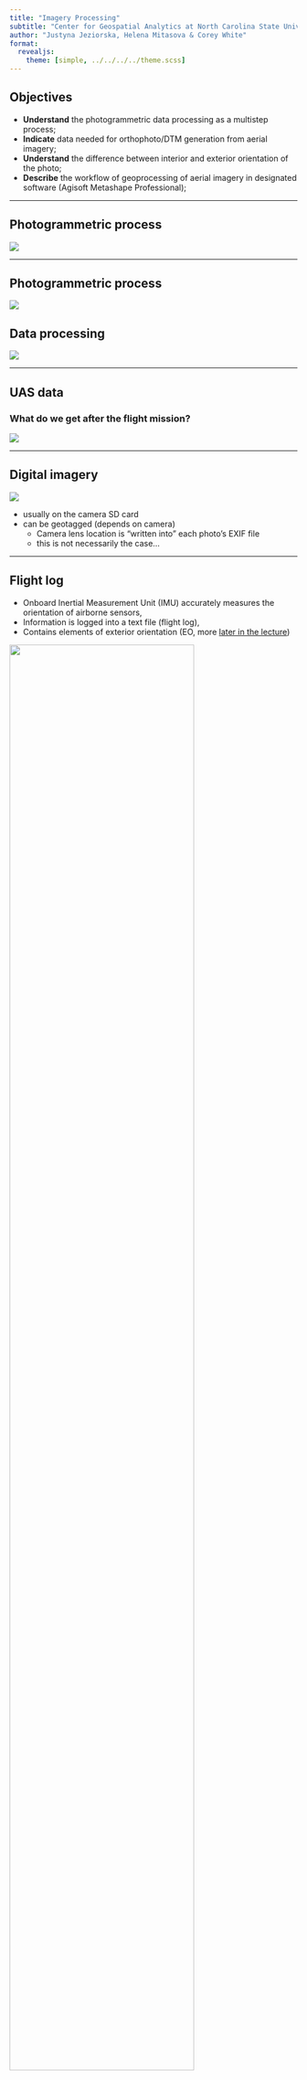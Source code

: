 ```yaml
---
title: "Imagery Processing"
subtitle: "Center for Geospatial Analytics at North Carolina State University"
author: "Justyna Jeziorska, Helena Mitasova & Corey White"
format:
  revealjs:
    theme: [simple, ../../../../theme.scss]
---
```


## Objectives

- **Understand** the photogrammetric data processing as a multistep process;
- **Indicate** data needed for orthophoto/DTM generation from aerial imagery;
- **Understand** the difference between interior and exterior orientation of the photo;
- **Describe** the workflow of geoprocessing of aerial imagery in designated software (Agisoft Metashape Professional);

---

## Photogrammetric process

![](../images/photogrammetric_proces.webp)

---

## Photogrammetric process

![](../images/flowchart_processing.webp)

## Data processing

![](../images/flowchart_processing_plain.webp)

---

## UAS data 

### What do we get after the flight mission?

![](../images/uas_data.webp)

---

## Digital imagery

![](../images/digital_imagery.webp)

- usually on the camera SD card
- can be geotagged (depends on camera)
    - Camera lens location is "written into" each photo's EXIF file
    - this is not necessarily the case...

---

## Flight log

- Onboard Inertial Measurement Unit (IMU) accurately measures the orientation of airborne sensors,
- Information is logged into a text file (flight log),
- Contains elements of exterior orientation (EO, more [later in the lecture](./2017_Imagery_Processing.html#/18))

![](../images/log.webp){ width=80% }

---

## GCP coordinates

::: {.columns}
::: {.column width="50%"}

- Measured by GPS coordinates of the panels set before the flight
- Photo ID points (distinguishable ground features) can be surveyed later on 
- It is important to know the GCPs coordinate system (spatial reference system)

::: 
::: {.column width="50%"}

![](../images/GCPs.webp)

::: 
::: 

---

## Spatial reference system {.smaller}

::: {.columns}
::: {.column width="50%"}

- Defines how the two-dimensional, projected map in your GIS is related to real places on the earth
- It is crucial to know what is your data reference system!

::: 
::: {.column width="50%"}

![](../images/projection.webp){ width=60% }

::: 
::: 

- There are global map projections, but most map projections are created and optimized to project smaller areas of the earth’s surface
- There are two different types of coordinate reference systems: Geographic Coordinate Systems and Projected Coordinate Systems
- [Spatial reference list (EPSG codes for coordinate reference systems)](http://spatialreference.org/ref/epsg/)

---

## UAS data processing outputs

### What do we get after processing the data?

![](../images/processing_outputs.webp)

---

## Orthophoto

::: {.columns}
::: {.column width="50%"}

- Aerial imagery geometrically corrected ("orthorectified") such that the scale is uniform
- Raster: consists of red, green, and blue bands

::: 
::: {.column width="50%"}

![](../images/ortho_example.webp)

::: 
::: 

---

## Digital Surface Model {.smaller}



- **DEM/DTM - Digital Elevation Model / Digital Terrain Model**
    - Representation of a terrain's elevation
    - Bare-earth raster grid
- **DSM - Digital Surface Model** 
    - Representation of a visible surface
    - Captures the natural and built features on the Earth’s surface

![](../images/dtm_dsm.webp){ width=100% }

---

## Pointcloud

- Representation of the external surface of an object
- Set of vertices in a three-dimensional coordinate system
- Vector or raster?
- Dale Lutz once said, "point cloud is a badly behaved raster"

::: {.columns}
::: {.column width="50%"}

![](../images/pointclouds.webp)

::: 
::: {.column width="50%"}

![](../images/Point_cloud_torus.webp)

::: 
::: 

---

## Multiple-view geometry

- **Scene geometry (structure):**  
  Given 2D point matches in two or more images, where are the corresponding points in 3D?
- **Correspondence (stereo matching):**  
  Given a point in just one image, how does it constrain the position of the corresponding point in another image?
- **Camera geometry (motion):**  
  Given a set of corresponding points in two or more images, what are the camera matrices for these views?

---

## What do we need?

1. Digital **imagery**;
2. (Digital elevation model or topographic dataset);
3. Exterior **orientation parameters** from aerial triangulation or IMU;
4. (Camera calibration report);
5. (Ground Control Points parameters);
6. Photogrammetric **processing software** that utilizes collinearity equations.

<p class="small">Items in brackets are optional</p>

---

## Digital imagery {.smaller}

![](../images/digital_imagery.webp)

::: {.columns}
::: {.column width="50%"}

![](../images/multiview.webp)

::: 
::: {.column width="50%"}

![](../images/camera_sensor.webp){ width=80% }

::: 
::: 

---

## Digital Elevation Model {.smaller}

::: {.columns}
::: {.column width="50%"}

![](../images/disortion.webp)

::: 
::: {.column width="50%"}

**In the past:** Shape of the ground surface must be known in order to remove the effects of relief displacement

**Now:** Computed automatically by Structure from Motion

::: 
::: 

---

## Structure from Motion (SfM) {.smaller}

::: {.columns}
::: {.column width="50%"}

- Range imaging technique
- Process of estimating 3D structures from 2D image sequences
- May be coupled with local motion signals

::: 
::: {.column width="50%"}

![](../images/sfm_explained.webp)

::: 
::: 

---

## Exterior orientation (EO) {.smaller}

**EO =** Position and orientation in the object space

6 elements **necessary** for any photogrammetric processing:

::: {.columns}
::: {.column width="50%"}

- X, Y, and Z of the exposure station position (latitude, longitude, and altitude of the camera)
- Angular orientation: ω, φ, and κ (yaw, pitch, and roll)

::: 
::: {.column width="50%"}

![](../images/orientation.webp)

::: 
::: 

---

## Flight log {.smaller}

- Log file contains elements of exterior orientation that are measured by onboard Inertial Measurement Unit (IMU) and written into a text file

![](../images/log.webp){ width=60% }

- Sometimes (most DJI products) exterior orientation parameters are saved in photos' EXIF file
- Log contains information about the location of the camera, not the location of the depicted object - [more info in this section of lecture 3](./HM_Photogrammetry_and_SfM.html#/25)

---

## Interior orientation {.smaller}

::: {.columns}
::: {.column width="50%"}

- In the past: camera calibration report
- Now: Self-calibration (auto-calibration) is the process of determining intrinsic camera parameters directly from uncalibrated images

::: 
::: {.column width="50%"}

![](../images/interior_orientation.webp)

::: 
::: 

- Can be automatically derived using Structure from Motion (SfM) methods

---

## Ground Control Points {.smaller}

::: {.columns}
::: {.column width="50%"}

- **GCP** - Target in the project area with known 3 coordinates (X, Y, Z or lat, long, alt)
- For more information about placing targets and importance of GCPs see [this section of lecture 3](./HM_Photogrammetry_and_SfM.html#/30)
- For more information about processing the data with GCPs see [intro to the assignment](./2017_Imagery_Processing_assignment_intro.html)

::: 
::: {.column width="50%"}

![](../images/GCP_girls.webp)

::: 
::: 

---

## Processing options

![](../images/processing_options.webp)

---

## Processing options

Everything boils down to... money (and time)

- What is my starting budget and equipment?
- How frequently will I fly?
- Do I have the experience/training necessary for processing (or am I able to hire people who do)?
- Do I have time to process the data by myself?

---

## Processing options - software

- [Agisoft Metashape](http://www.agisoft.com/)
- [Pix4D](https://pix4d.com/)
- [Trimble Business Center](http://uas.trimble.com/tbc-am) - Aerial Photogrammetry Module
- [Drone2Map (ESRI)](http://www.esri.com/products/drone2map)
- [DroneMapper](https://dronemapper.com/)
- [OpenDroneMap](http://opendronemap.org/)
- many many more...

---

## Agisoft Metashape Professional {.smaller}

::: {.columns}
::: {.column width="50%"}

- Image-based solution aimed at creating 3D content from still images
- Operates with arbitrary images and is efficient in both controlled and uncontrolled conditions
- Both image alignment and 3D model reconstruction are fully automated

::: 
::: {.column width="50%"}

- [Installer](http://www.agisoft.com/downloads/installer/)
- [Manual](https://www.agisoft.com/pdf/metashape-pro_1_5_en.pdf)
- Tutorials for:
  - [Orthophoto and DSM generation with GCPs](http://www.agisoft.com/pdf/PS_1.3%20-Tutorial%20%28BL%29%20-%20Orthophoto,%20DEM%20%28GCPs%29.pdf)
  - [Dense Cloud Classification & DTM Generation](https://agisoft.freshdesk.com/support/solutions/articles/31000148866-dense-cloud-classification)
  - [DEM based Measurements](https://agisoft.freshdesk.com/support/solutions/articles/31000148884-dem-based-measurements-)
- [YouTube channel](https://www.youtube.com/channel/UCPheXwPeFLnWHo8u4ksSH7w)

![](../images/Agisoft_Logo.webp){ width=30% }

::: 
::: 

---

## Processing workflow {.smaller}

![](../images/flowchart_processing_plain.webp)

### Preprocessing stage:

![](../images/flowchart_processing_pre.webp)

- Loading photos into Metashape
- Inspecting loaded images, removing unnecessary images

---

## Processing workflow {.smaller}

### Processing stage:

![](../images/flowchart_processing_exporting.webp)

1. Aligning photos
2. Building dense point cloud
    - (optional: editing dense point cloud)
3. Building mesh (3D polygonal model)
    - (optional: editing mesh)
4. Generating texture
5. Building DSM and orthomosaic

---

## Exporting results

![](../images/flowchart_processing_ex.webp)

![](../images/processing_outputs.webp)

---

## Preprocessing

- Loading photos
- Loading camera positions (flight log)
- If the EO is in the photos EXIF file, the parameters will load automatically

![](../images/camera_positions.webp){ width=70% }

---

## Aligning photos {.smaller}

At this stage, Agisoft Metashape implements SfM algorithms to monitor the movement of features through a sequence of multiple images:

::: {.columns}
::: {.column width="50%"}

- Obtains the relative location of the acquisition positions
- Refines camera calibration parameters
- **Sparse point cloud** and a set of **camera positions** are formed

::: 
::: {.column width="50%"}

![](../images/aligning_photos_funny.webp){ width=60% }

::: 
::: 

---

## Bundle Block Adjustment {.smaller}

::: {.columns}
::: {.column width="50%"}

- Non-linear method for refining structure and motion
- Minimizing reprojection error
- Detecting image feature points (i.e., various geometrical similarities such as object edges or other specific details)

::: 
::: {.column width="50%"}

![](../images/bundle_block_adjustment.webp)

::: 
::: 

---

## Bundle Block Adjustment {.smaller}

::: {.columns}
::: {.column width="50%"}

- Subsequently monitoring the movement of those points throughout the sequence of multiple images
- Using this information as input, the locations of those feature points can be estimated and rendered as a sparse 3D point cloud

::: 
::: {.column width="50%"}

![](../images/Bundle_Block_Adjustment2.webp)

::: 
::: 

---

## Aligning cameras in Metashape {.smaller}

::: {.columns}
::: {.column width="50%"}

![](../images/aligned_photos.webp){ width=58.5% }

::: 
::: {.column width="50%"}

![](../images/sparse_cloud.webp){ width=39% }

<p class="small"><strong>Sparse point cloud</strong> generation</p>

::: 
::: 

**Accuracy**

- **High** accuracy setting > more accurate camera position estimates (time-consuming)
- **Low** accuracy setting > rough camera positions

---

## Building dense point cloud {.smaller}

At the stage of dense point cloud generation, Agisoft calculates depth maps for every image

- Quality: **Highest, High, Medium, Low, Lower** > the higher quality, the more accurate camera position estimates, but the process is more time-consuming

![](../images/sparse_cloud.webp){ width=40% }

![](../images/arrows.webp){ width=10% }

![](../images/dense_cloud.webp){ width=40% }

---

## Building dense point cloud {.smaller}

### Depth Filtering modes

Algorithms sorting outliers (due to some factors, like poor texture of some elements of the scene, noisy or badly focused images)

- **Mild** depth filtering mode > for **complex geometry** (numerous small details on the foreground), for important features not to be sorted out
- **Aggressive** depth filtering mode > sorting out most of the outliers
- **Moderate** depth filtering mode > results in between the Mild and Aggressive

---

## Optional: Editing dense point cloud {.smaller}

::: {.columns}
::: {.column width=60%"}

- Manual points removal
- Automatic filtering based on applied masks
- Sparse cloud only:
  - Reducing the number of points in the cloud by setting tie point per photo limit
  - Automatic filtering based on:
    - Reprojection error
    - Reconstruction uncertainty
    - Image count

::: 
::: {.column width="40%"}

![](../images/editing_pointcloud.webp)

::: 
::: 

---

## Building mesh {.smaller}

::: {.columns}
::: {.column width="50%"}

- **Arbitrary** > for modeling of any kind of object
  - Should be selected for closed objects (statues, buildings, etc.)
  - Memory consumption: high

::: 
::: {.column width="50%"}

![](../images/mesh.webp){ width=65% }

::: 
::: 

::: {.columns}
::: {.column width="50%"}

- **High field** > for modeling of planar surfaces
  - Should be selected for aerial photography
  - Memory consumption: low
  - Allows for larger data sets processing

::: 
::: 

---

## Building mesh {.smaller}

::: {.columns}
::: {.column width="50%"}

- **Source data** > the source for the mesh generation
  - **Sparse cloud** > fast 3D model generation (low quality)
  - **Dense cloud** > high-quality output based on the previously reconstructed dense point cloud
- **Face count** > the maximum face count in the final mesh

::: 
::: {.column width="50%"}

![](../images/mesh_low.webp)

![](../images/mesh_high.webp)

::: 
::: 

---

## Optional: Editing mesh {.smaller}

::: {.columns}
::: {.column width="50%"}

- **Close Holes tool** > repairs your model if the reconstruction procedure resulted in a mesh with several holes, due to **insufficient image overlap**
  - Necessary step for **volumes calculation**

::: 
::: {.column width="50%"}

![](../images/close_holes.webp)

::: 
::: 

- **Decimation tool** > decreases the geometric resolution of the model by replacing a high-resolution mesh with a lower resolution one

---

## Optional: Editing mesh {.smaller}

::: {.columns}
::: {.column width="60%"}

- **Automatic filtering** based on specified criteria:
  - Connected component size
  - Polygon size
- Manual polygon removal
- Fixing mesh topology
- **Editing mesh in the external program**
  - Export mesh for editing in the external program
  - Import edited mesh

::: 
::: {.column width="40%"}

![](../images/mesh_editing.webp){ width=80% }

![](../images/mesh_editing2.webp){ width=80% }

::: 
::: 

---

## Generating texture {.smaller}

- Determines how the object texture will be packed in the texture atlas
- Affects the quality of the final model

::: {.columns}
::: {.column width="50%"}

![](../images/texture.webp){ width=80% }

::: 
::: {.column width="50%"}

- **Texture mapping modes:**
  - Generic
  - Adaptive orthophoto
  - Orthophoto
  - Spherical
  - Single photo
  - Keep uv

::: 
::: 

---

## Texture mapping modes {.smaller}

### Generic

- Creates as uniform texture as possible

### Adaptive orthophoto

- The object surface split into the flat part and vertical regions
- The flat part of the surface textured using the orthographic projection, 
  while vertical regions textured separately to maintain accurate texture representation in such regions
- More compact texture representation for nearly planar scenes + good texture quality 
  for vertical surfaces

---

## Texture mapping modes {.smaller}

#### Orthophoto

- The whole object surface textured in the orthographic projection
- Even more compact texture representation than the Adaptive orthophoto at
  the expense of texture quality in vertical regions

#### Spherical

- Only for objects that have a ball-like form

#### Single photo

- Texture from a single photo (photo can be selected from 'Texture from' list)

#### Keep uv

- Generates texture atlas using current texture parametrization; Rebuilding current texture with different resolution or generating
  the atlas parametrized in the external software

---

## Generating DSM {.smaller}

::: {.columns}
::: {.column width="50%"}

![](../images/build_DEM.webp)

::: 
::: {.column width="50%"}

### Parameters {.smaller}

- **Source data:** Dense point cloud
- **Interpolation**
  - Disabled: leads to accurate reconstruction results since only areas corresponding to dense point cloud points are reconstructed
  - Enabled (recommended): Interpolation mode - Agisoft will calculate DEM for all areas of the scene that are visible on at least one image.

::: 
::: 

---

## Generating orthophoto {.smaller}

::: {.columns}
::: {.column width="40%"}

![](../images/build_ortho.webp){ width=70% }

::: 
::: {.column width="60%"}

### Parameters

- **Surface:** DEM
- **Blending mode**
  - Mosaic (default): Implements an approach with data division into several frequency domains, which are blended independently
  - Average: Uses the weighted average value of all pixels from individual photos
  - Disabled: The color value for the pixel is taken from the photo with the camera view being almost along the normal to the reconstructed surface in that point.

::: 
::: 

---

## Exporting results & saving intermediate results

#### Orthophoto export

::: {.columns}
::: {.column width="50%"}

![](../images/ortho_example.webp)

::: 
::: 

---

## Exporting results & saving intermediate results

#### DEM export

::: {.columns}
::: {.column width="50%"}

![](../images/DSM.webp){ width=150% }

::: 
::: 

---

## Exporting results & saving intermediate results

#### 3D model export

::: {.columns}
::: {.column width="50%"}

![](../images/sketchfab.webp){ width=72% }

::: 
::: 

---

## Exporting results & saving intermediate results

#### Point cloud export

::: {.columns}
::: {.column width="50%"}

![](../images/pointcloud.webp)

::: 
::: 

---

## Exporting results & saving intermediate results {.smaller}

### Processing report generation

::: {.columns}
::: {.column width="50%"}

![](../images/report_1.webp){ width=60% }

![](../images/report_2.webp){ width=60% }

::: 
::: 

---

## Processing report {.smaller}

::: {.columns}
::: {.column width="60%"}

### Includes:

- Orthophoto and digital elevation model sketch
- Camera parameters and survey scheme
- Tie points data export (matching points and panoramas)
- Image overlap statistics
- Camera positioning error estimates
- Ground control point error estimates

::: 
::: {.column width="40%"}

![](../images/Agisoft_report.webp){ width=90% }

::: 
::: 

---

## Batch processing

![](../images/Agisoft_batch.webp)

---

## Quality processing with GCPs {.smaller}

- Marker positions are defined by their projections on the source photos
- After optimizing alignment based on markers, Point cloud generation and other steps need to be performed
  - Used for:
    - Setting up a coordinate system
    - Photo alignment optimization
    - Measuring distances and volumes
    - Marker-based chunk alignment
- More on GCP placing and processing in Agisoft see [intro to the assignment](./2017_Imagery_Processing_assignment_intro.html)

---

## What did we learn?

- What is a general workflow for UAS imagery processing
- How do we transform UAS data into orthophoto, DSM, 3D model, and point cloud
- How to process the data in Agisoft Metashape Professional and how to set proper parameters in the program
